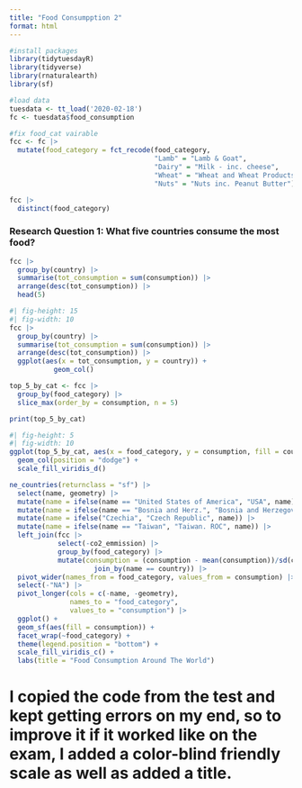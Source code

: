 ```yaml
---
title: "Food Consumpption 2"
format: html
---
```


```r
#install packages
library(tidytuesdayR)
library(tidyverse)
library(rnaturalearth)
library(sf)
```

```r
#load data
tuesdata <- tt_load('2020-02-18')
fc <- tuesdata$food_consumption
```

```r
#fix food_cat vairable
fcc <- fc |>
  mutate(food_category = fct_recode(food_category,
                                    "Lamb" = "Lamb & Goat",
                                    "Dairy" = "Milk - inc. cheese",
                                    "Wheat" = "Wheat and Wheat Products",
                                    "Nuts" = "Nuts inc. Peanut Butter"))
```

```r
fcc |>
  distinct(food_category)
```

### Research Question 1: What five countries consume the most food?

```r
fcc |>
  group_by(country) |>
  summarise(tot_consumption = sum(consumption)) |>
  arrange(desc(tot_consumption)) |>
  head(5)
```

```r
#| fig-height: 15
#| fig-width: 10
fcc |>
  group_by(country) |>
  summarise(tot_consumption = sum(consumption)) |>
  arrange(desc(tot_consumption)) |>
  ggplot(aes(x = tot_consumption, y = country)) +
           geom_col()
```

```r
top_5_by_cat <- fcc |>
  group_by(food_category) |>
  slice_max(order_by = consumption, n = 5)

print(top_5_by_cat)
```

```r
#| fig-height: 5
#| fig-width: 10
ggplot(top_5_by_cat, aes(x = food_category, y = consumption, fill = country)) +
  geom_col(position = "dodge") +
  scale_fill_viridis_d()
```

```r
ne_countries(returnclass = "sf") |>
  select(name, geometry) |>
  mutate(name = ifelse(name == "United States of America", "USA", name)) |>
  mutate(name = ifelse(name == "Bosnia and Herz.", "Bosnia and Herzegovina", name)) |>
  mutate(name = ifelse("Czechia", "Czech Republic", name)) |>
  mutate(name = ifelse(name == "Taiwan", "Taiwan. ROC", name)) |>
  left_join(fcc |>
            select(-co2_emmission) |>
            group_by(food_category) |>
            mutate(consumption = (consumption - mean(consumption))/sd(consumption)),
                     join_by(name == country)) |>
  pivot_wider(names_from = food_category, values_from = consumption) |>
  select(-"NA") |>
  pivot_longer(cols = c(-name, -geometry), 
               names_to = "food_category",
               values_to = "consumption") |>
  ggplot() +
  geom_sf(aes(fill = consumption)) +
  facet_wrap(~food_category) +
  theme(legend.position = "bottom") +
  scale_fill_viridis_c() +
  labs(title = "Food Consumption Around The World")
```
# I copied the code from the test and kept getting errors on my end, so to improve it if it worked like on the exam, I added a color-blind friendly scale as well as added a title. 
